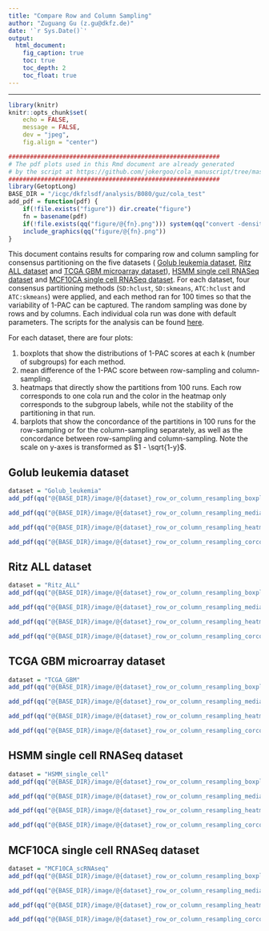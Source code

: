 ```yaml
---
title: "Compare Row and Column Sampling"
author: "Zuguang Gu (z.gu@dkfz.de)"
date: '`r Sys.Date()`'
output:
  html_document:
    fig_caption: true
    toc: true
    toc_depth: 2
    toc_float: true
---
```


--------------------------------------------

```r
library(knitr)
knitr::opts_chunk$set(
    echo = FALSE,
    message = FALSE,
    dev = "jpeg",
    fig.align = "center")
```

```r
###########################################################
# The pdf plots used in this Rmd document are already generated
# by the script at https://github.com/jokergoo/cola_manuscript/tree/master/test_row_column_resampling
###########################################################
library(GetoptLong)
BASE_DIR = "/icgc/dkfzlsdf/analysis/B080/guz/cola_test"
add_pdf = function(pdf) {
	if(!file.exists("figure")) dir.create("figure")
	fn = basename(pdf)
	if(!file.exists(qq("figure/@{fn}.png"))) system(qq("convert -density 300 @{pdf} figure/@{fn}.png"))
	include_graphics(qq("figure/@{fn}.png"))
}
```

This document contains results for comparing row and column sampling for
consensus partitioning on the five datasets ( [Golub leukemia
dataset](https://jokergoo.github.io/cola_examples/Golub_leukemia/), [Ritz ALL
dataset](https://jokergoo.github.io/cola_examples/Ritz_ALL) and [TCGA GBM
microarray dataset](https://jokergoo.github.io/cola_examples/TCGA_GBM)), [HSMM
single cell RNASeq
dataset](https://jokergoo.github.io/cola_examples/HSMM_single_cell) and [MCF10CA
single cell RNASeq
dataset](https://jokergoo.github.io/cola_examples/MCF10CA_scRNAseq). For
each dataset, four consensus partitioning methods (`SD:hclust`, `SD:skmeans`,
`ATC:hclust` and `ATC:skmeans`) were applied, and each method ran for 100
times so that the variability of 1-PAC can be captured. The random sampling
was done by rows and by columns. Each individual cola run was done with
default parameters. The scripts for the analysis can be found
[here](https://github.com/jokergoo/cola_manuscript/tree/master/test_row_column_resampling).

For each dataset, there are four plots:

1. boxplots that show the distributions of 1-PAC scores at each k (number of subgroups) for each method.
2. mean difference of the 1-PAC score between row-sampling and column-sampling.
3. heatmaps that directly show the partitions from 100 runs. Each row corresponds to one cola run and 
   the color in the heatmap only corresponds to the subgroup labels, while not the stability of the partitioning in that run.
4. barplots that show the concordance of the partitions in 100 runs for the
   row-sampling or for the column-sampling separately, as well as the concordance
   between row-sampling and column-sampling. Note the scale on y-axes is transformed as $1 - \sqrt{1-y}$.

## Golub leukemia dataset

```r
dataset = "Golub_leukemia"
add_pdf(qq("@{BASE_DIR}/image/@{dataset}_row_or_column_resampling_boxplot.pdf"))
```

```r
add_pdf(qq("@{BASE_DIR}/image/@{dataset}_row_or_column_resampling_median_diff.pdf"))
```

```r
add_pdf(qq("@{BASE_DIR}/image/@{dataset}_row_or_column_resampling_heatmap.pdf"))
```

```r
add_pdf(qq("@{BASE_DIR}/image/@{dataset}_row_or_column_resampling_corcodance.pdf"))
```

## Ritz ALL dataset

```r
dataset = "Ritz_ALL"
add_pdf(qq("@{BASE_DIR}/image/@{dataset}_row_or_column_resampling_boxplot.pdf"))
```

```r
add_pdf(qq("@{BASE_DIR}/image/@{dataset}_row_or_column_resampling_median_diff.pdf"))
```

```r
add_pdf(qq("@{BASE_DIR}/image/@{dataset}_row_or_column_resampling_heatmap.pdf"))
```

```r
add_pdf(qq("@{BASE_DIR}/image/@{dataset}_row_or_column_resampling_corcodance.pdf"))
```


## TCGA GBM microarray dataset

```r
dataset = "TCGA_GBM"
add_pdf(qq("@{BASE_DIR}/image/@{dataset}_row_or_column_resampling_boxplot.pdf"))
```

```r
add_pdf(qq("@{BASE_DIR}/image/@{dataset}_row_or_column_resampling_median_diff.pdf"))
```

```r
add_pdf(qq("@{BASE_DIR}/image/@{dataset}_row_or_column_resampling_heatmap.pdf"))
```

```r
add_pdf(qq("@{BASE_DIR}/image/@{dataset}_row_or_column_resampling_corcodance.pdf"))
```


## HSMM single cell RNASeq dataset

```r
dataset = "HSMM_single_cell"
add_pdf(qq("@{BASE_DIR}/image/@{dataset}_row_or_column_resampling_boxplot.pdf"))
```

```r
add_pdf(qq("@{BASE_DIR}/image/@{dataset}_row_or_column_resampling_median_diff.pdf"))
```

```r
add_pdf(qq("@{BASE_DIR}/image/@{dataset}_row_or_column_resampling_heatmap.pdf"))
```

```r
add_pdf(qq("@{BASE_DIR}/image/@{dataset}_row_or_column_resampling_corcodance.pdf"))
```


## MCF10CA single cell RNASeq dataset

```r
dataset = "MCF10CA_scRNAseq"
add_pdf(qq("@{BASE_DIR}/image/@{dataset}_row_or_column_resampling_boxplot.pdf"))
```

```r
add_pdf(qq("@{BASE_DIR}/image/@{dataset}_row_or_column_resampling_median_diff.pdf"))
```

```r
add_pdf(qq("@{BASE_DIR}/image/@{dataset}_row_or_column_resampling_heatmap.pdf"))
```

```r
add_pdf(qq("@{BASE_DIR}/image/@{dataset}_row_or_column_resampling_corcodance.pdf"))
```



